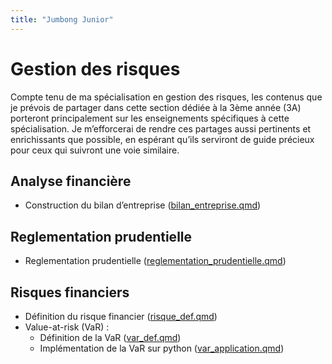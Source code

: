 ```yaml
---
title: "Jumbong Junior"
---
```


# Gestion des risques
<div class="box">
Compte tenu de ma spécialisation en gestion des risques, les contenus que je prévois de partager dans cette section dédiée à la 3ème année (3A) porteront principalement sur les enseignements spécifiques à cette spécialisation. Je m'efforcerai de rendre ces partages aussi pertinents et enrichissants que possible, en espérant qu'ils serviront de guide précieux pour ceux qui suivront une voie similaire.
</div>

## Analyse financière
- Construction du bilan d'entreprise ([bilan_entreprise.qmd](3A/bilan_entreprise.qmd))


## Reglementation prudentielle
-   Reglementation prudentielle ([reglementation_prudentielle.qmd](3A/reglementation_prudentielle.qmd))

## Risques financiers
-   Définition du risque financier ([risque_def.qmd](3A/risque_def.qmd))
-   Value-at-risk (VaR) :
    -   Définition de la VaR ([var_def.qmd](3A/var_def.qmd))
    -   Implémentation de la VaR sur python ([var_application.qmd](3A/var_application.qmd))


